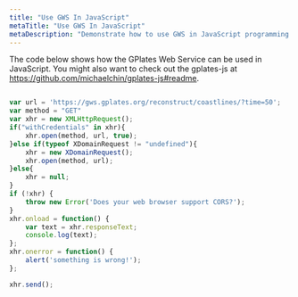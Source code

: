 ```yaml
---
title: "Use GWS In JavaScript"
metaTitle: "Use GWS In JavaScript"
metaDescription: "Demonstrate how to use GWS in JavaScript programming language."
---
```


The code below shows how the GPlates Web Service can be used in JavaScript.
You might also want to check out the gplates-js at https://github.com/michaelchin/gplates-js#readme.

```javascript

var url = 'https://gws.gplates.org/reconstruct/coastlines/?time=50';
var method = "GET"      
var xhr = new XMLHttpRequest();
if("withCredentials" in xhr){
    xhr.open(method, url, true);
}else if(typeof XDomainRequest != "undefined"){
    xhr = new XDomainRequest();
    xhr.open(method, url);
}else{
    xhr = null;
}
if (!xhr) {
    throw new Error('Does your web browser support CORS?');
}
xhr.onload = function() {
    var text = xhr.responseText;
    console.log(text);
};
xhr.onerror = function() {
    alert('something is wrong!');
};

xhr.send();

```